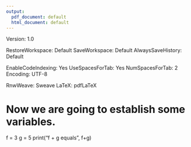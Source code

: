 ```yaml
---
output:
  pdf_document: default
  html_document: default
---
```

Version: 1.0

RestoreWorkspace: Default
SaveWorkspace: Default
AlwaysSaveHistory: Default

EnableCodeIndexing: Yes
UseSpacesForTab: Yes
NumSpacesForTab: 2
Encoding: UTF-8

RnwWeave: Sweave
LaTeX: pdfLaTeX

# Now we are going to establish some variables. 
f = 3
g = 5
print("f + g equals", f+g)

